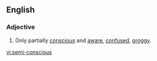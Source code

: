 ==English==
===Adjective===
{{en-adj|-}}

#Only partially [[conscious]] and [[aware]], [[confused]], [[groggy]].

[[vi:semi-conscious]]